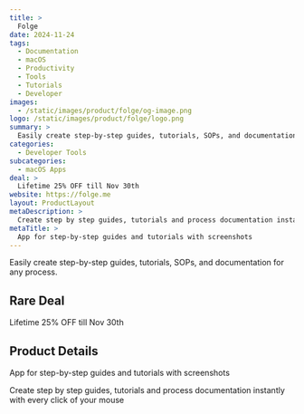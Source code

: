 ```yaml
---
title: >
  Folge
date: 2024-11-24
tags:
  - Documentation
  - macOS
  - Productivity
  - Tools
  - Tutorials
  - Developer
images:
  - /static/images/product/folge/og-image.png
logo: /static/images/product/folge/logo.png
summary: >
  Easily create step-by-step guides, tutorials, SOPs, and documentation for any process.
categories:
  - Developer Tools
subcategories:
  - macOS Apps
deal: >
  Lifetime 25% OFF till Nov 30th
website: https://folge.me
layout: ProductLayout
metaDescription: >
  Create step by step guides, tutorials and process documentation instantly with every click of your mouse
metaTitle: >
  App for step-by-step guides and tutorials with screenshots
---
```

Easily create step-by-step guides, tutorials, SOPs, and documentation for any process.

## Rare Deal

Lifetime 25% OFF till Nov 30th

## Product Details
App for step-by-step guides and tutorials with screenshots

Create step by step guides, tutorials and process documentation instantly with every click of your mouse
